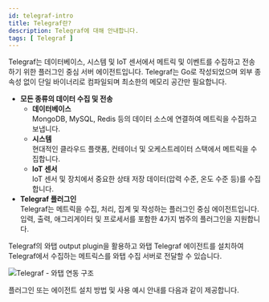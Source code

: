 ```yaml
---
id: telegraf-intro
title: Telegraf란?
description: Telegraf에 대해 안내합니다.
tags: [ Telegraf ]
---
```



Telegraf는 데이터베이스, 시스템 및 IoT 센서에서 메트릭 및 이벤트를 수집하고 전송하기 위한 플러그인 중심 서버 에이전트입니다. Telegraf는 Go로 작성되었으며 외부 종속성 없이 단일 바이너리로 컴파일되며 최소한의 메모리 공간만 필요합니다.

* **모든 종류의 데이터 수집 및 전송**
    * **데이터베이스**  
        MongoDB, MySQL, Redis 등의 데이터 소스에 연결하여 메트릭을 수집하고 보냅니다. 
    * **시스템**  
        현대적인 클라우드 플랫폼, 컨테이너 및 오케스트레이터 스택에서 메트릭을 수집합니다. 
    * **IoT 센서**   
        IoT 센서 및 장치에서 중요한 상태 저장 데이터(압력 수준, 온도 수준 등)를 수집합니다.
* **Telegraf 플러그인**  
    Telegraf는 메트릭을 수집, 처리, 집계 및 작성하는 플러그인 중심 에이전트입니다. 입력, 출력, 애그리게이터 및 프로세서를 포함한 4가지 범주의 플러그인을 지원합니다.

Telegraf의 와탭 output plugin을 활용하고 와탭 Telegraf 에이전트를 설치하여 Telegraf에서 수집하는 메트릭스를 와탭 수집 서버로 전달할 수 있습니다. 

![Telegraf - 와탭 연동 구조](https://www.whatap.io/ko/blog/46/img/blog_46_01.webp)

플러그인 또는 에이전트 설치 방법 및 사용 예시 안내를 다음과 같이 제공합니다.

<DocCardList/>

<!-- 
수집된 데이터는 whatap의 프로젝트 내부에서 확인 가능합니다.
-->